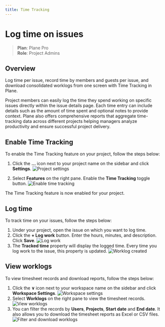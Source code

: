 ```yaml
---
title: Time Tracking
---
```


# Log time on issues

> **Plan**: Plane Pro   
> **Role**: Project Admins

## Overview

Log time per issue, record time by members and guests per issue, and download consolidated worklogs from one screen with Time Tracking in Plane.

Project members can easily log the time they spend working on specific issues directly within the issue details page. Each time entry can include details such as the amount of time spent and optional notes to provide context. Plane also offers comprehensive reports that aggregate time-tracking data across different projects helping managers analyze productivity and ensure successful project delivery.

## Enable Time Tracking
To enable the Time Tracking feature on your project, follow the steps below:

1. Click the **…** icon next to your project name on the sidebar and click **Settings**.
    ![Project settings](/img/time-tracking/project-settings.webp)

2. Select **Features** on the right pane. Enable the **Time Tracking** toggle button. 
![Enable time tracking](/img/time-tracking/enable-time-tracking.webp)

The Time Tracking feature is now enabled for your project. 

## Log time

To track time on your issues, follow the steps below:
1. Under your project, open the issue on which you want to log time. 
2. Click the **+ Log work** button. Enter the hours, minutes, and description. Click **Save**.
    ![Log work](/img/time-tracking/log-work.webp)
3. The **Tracked time** property will display the logged time. Every time you log work to the issue, this property is updated.
    ![Worklog created](/img/time-tracking/worklog-created.webp)

## View worklogs

To view timesheet records and download reports, follow the steps below:
1. Click the **&or;** icon next to your workspace name on the sidebar and click **Workspace Settings**.
    ![Workspace settings](/img/time-tracking/workspace-settings.webp)
2. Select **Worklogs** on the right pane to view the timesheet records. 
![View worklogs](/img/time-tracking/view-worklogs.webp)
3. You can filter the records by **Users**, **Projects**, **Start date** and **End date**. It also allows you to download the timesheet reports as Excel or CSV files.
    ![Filter and download worklogs](/img/time-tracking/filter-and-download-worklogs.webp)
